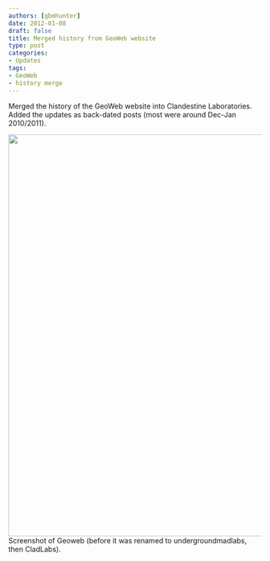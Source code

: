 ```yaml
---
authors: [gbmhunter]
date: 2012-01-08
draft: false
title: Merged history from GeoWeb website
type: post
categories:
- Updates
tags:
- GeoWeb
- history merge
---
```



Merged the history of the GeoWeb website into Clandestine Laboratories. Added the updates as back-dated posts (most were around Dec-Jan 2010/2011).


<Image src={old_geoweb_screenshot} width="800px">Screenshot of Geoweb (before it was renamed to undergroundmadlabs, then CladLabs).</Image>
